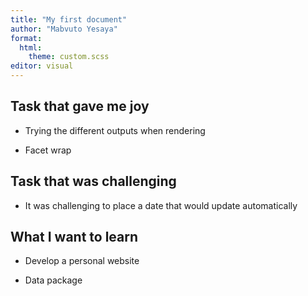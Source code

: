 ```yaml
---
title: "My first document"
author: "Mabvuto Yesaya"
format:
  html:
    theme: custom.scss
editor: visual
---
```


## Task that gave me joy

-   Trying the different outputs when rendering

-   Facet wrap

## Task that was challenging

-   It was challenging to place a date that would update automatically

## What I want to learn

-   Develop a personal website

-   Data package
